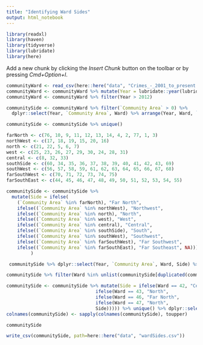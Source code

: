 ```yaml
---
title: "Identifying Ward Sides"
output: html_notebook
---
```


```r

library(readxl)
library(haven)
library(tidyverse)
library(lubridate)
library(here)

```

Add a new chunk by clicking the *Insert Chunk* button on the toolbar or by pressing *Cmd+Option+I*.
```r
communityWard <- read_csv(here::here("data", "Crimes_-_2001_to_present.csv"))
communityWard <- communityWard %>% mutate(Year = lubridate::year(lubridate::mdy_hms(Date))) 
communityWard <- communityWard %>% filter(Year > 2012)
```

```r
communitySide <- communityWard %>% filter(`Community Area` > 0) %>% 
  dplyr::select(Year, `Community Area`, Ward) %>% arrange(Year, Ward, `Community Area`)
```


```r
communitySide <- communitySide %>% unique()
```

```r
farNorth <- c(76, 10, 9, 11, 12, 13, 14, 4, 2, 77, 1, 3)
northWest <- c(17, 18, 19, 15, 20, 16)
north <- c(21, 22, 5, 6, 7)
west <- c(25, 23, 26, 27, 29, 30, 24, 28, 31)
central <- c(8, 32, 33)
southSide <- c(60, 34, 35, 36, 37, 38, 39, 40, 41, 42, 43, 69)
southWest <- c(56, 57, 58, 59, 61, 62, 63, 64, 65, 66, 67, 68)
farSouthWest <- c(70, 71, 72, 73, 74, 75)
farSouthEast <- c(44, 45, 46, 47, 48, 49, 50, 51, 52, 53, 54, 55)
```

```r
communitySide <- communitySide %>% 
  mutate(Side = ifelse(
    (`Community Area` %in% farNorth), "Far North",
    ifelse((`Community Area` %in% northWest), "Northwest", 
    ifelse((`Community Area` %in% north), "North",
    ifelse((`Community Area` %in% west), "West",
    ifelse((`Community Area` %in% central), "Central",
    ifelse((`Community Area` %in% southSide), "South",
    ifelse((`Community Area` %in% southWest), "Southwest",
    ifelse((`Community Area` %in% farSouthWest), "Far Southwest",
    ifelse((`Community Area` %in% farSouthEast), "Far Southeast", NA)))))))))                
         )
```

```r
 communitySide %>% dplyr::select(Year, `Community Area`, Ward, Side) %>% group_by(`Community Area`, Ward) %>% summarise(n = n()) %>% filter(n == max(n), !is.na(Ward))
```

```r
communitySide %>% filter(Ward %in% unlist(communitySide[duplicated(communitySide$Ward), 1]))
```

```r
communitySide <- communitySide %>% mutate(Side = ifelse(Ward == 42, "Central", 
                                 ifelse(Ward == 43, "North",
                                 ifelse(Ward == 46, "Far North",
                                 ifelse(Ward == 47, "North", 
                                 Side))))) %>% unique() %>% dplyr::select(Ward, Side)
colnames(communitySide) <- sapply(colnames(communitySide), toupper)
```


```r
communitySide
```


```r
write_csv(communitySide, path=here::here("data", "wardSides.csv"))
```

